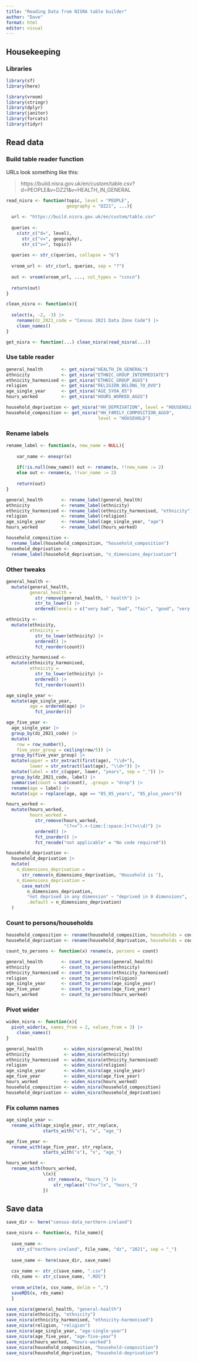 ```yaml
---
title: "Reading Data from NISRA table builder"
author: "Dave"
format: html
editor: visual
---
```


## Housekeeping

### Libraries

```r
library(sf)
library(here)

library(vroom)
library(stringr)
library(dplyr)
library(janitor)
library(forcats)
library(tidyr)
```

## Read data

### Build table reader function

URLs look something like this:

> https://build.nisra.gov.uk/en/custom/table.csv?d=PEOPLE&v=DZ21&v=HEALTH_IN_GENERAL

```r
read_nisra <- function(topic, level = "PEOPLE",
                       geography = "DZ21", ...){
  
  url <- "https://build.nisra.gov.uk/en/custom/table.csv"
  
  queries <-
    c(str_c("d=", level),
      str_c("v=", geography),
      str_c("v=", topic))
  
  queries <- str_c(queries, collapse = "&")
  
  vroom_url <- str_c(url, queries, sep = "?")
  
  out <- vroom(vroom_url, ..., col_types = "ccncn")
  
  return(out)
}
```

```r
clean_nisra <- function(x){
  
  select(x, -2, -3) |> 
    rename(dz_2021_code = "Census 2021 Data Zone Code") |> 
    clean_names()
}
```

```r
get_nisra <- function(...) clean_nisra(read_nisra(...))

```

### Use table reader

```r

general_health       <- get_nisra("HEALTH_IN_GENERAL")
ethnicity            <- get_nisra("ETHNIC_GROUP_INTERMEDIATE")
ethnicity_harmonised <- get_nisra("ETHNIC_GROUP_AGG5")
religion             <- get_nisra("RELIGION_BELONG_TO_DVO")
age_single_year      <- get_nisra("AGE_SYOA_85")
hours_worked         <- get_nisra("HOURS_WORKED_AGG5")

household_deprivation <- get_nisra("HH_DEPRIVATION", level = "HOUSEHOLD")
household_composition <- get_nisra("HH_FAMILY_COMPOSITION_AGG9",
                                   level = "HOUSEHOLD")
```

### Rename labels

```r

rename_label <- function(x, new_name = NULL){
    
    var_name <- enexpr(x)
    
    if(!is.null(new_name)) out <- rename(x, !!new_name := 2)
    else out <- rename(x, !!var_name := 2)
    
    return(out)
}
```

```r
general_health       <- rename_label(general_health)
ethnicity            <- rename_label(ethnicity)
ethnicity_harmonised <- rename_label(ethnicity_harmonised, "ethnicity")
religion             <- rename_label(religion)
age_single_year      <- rename_label(age_single_year, "age")
hours_worked         <- rename_label(hours_worked)

household_composition <-
  rename_label(household_composition, "household_composition")
household_deprivation <-
  rename_label(household_deprivation, "n_dimensions_deprivation")
```

### Other tweaks

```r
general_health <- 
  mutate(general_health,
         general_health = 
           str_remove(general_health, " health") |>
           str_to_lower() |> 
           ordered(levels = c("very bad", "bad", "fair", "good", "very good")))

ethnicity <- 
  mutate(ethnicity,
         ethnicity =
           str_to_lower(ethnicity) |> 
           ordered() |> 
           fct_reorder(count))

ethnicity_harmonised <- 
  mutate(ethnicity_harmonised,
         ethnicity =
           str_to_lower(ethnicity) |> 
           ordered() |> 
           fct_reorder(count))

age_single_year <- 
  mutate(age_single_year,
         age = ordered(age) |> 
           fct_inorder())

age_five_year <- 
  age_single_year |> 
  group_by(dz_2021_code) |> 
  mutate(
    row = row_number(),
    five_year_group = ceiling(row/5)) |> 
  group_by(five_year_group) |> 
  mutate(upper = str_extract(first(age), "\\d+"),
         lower = str_extract(last(age), "\\d+")) |>
  mutate(label = str_c(upper, lower, "years", sep = "_")) |> 
  group_by(dz_2021_code, label) |> 
  summarise(count = sum(count), .groups = "drop") |> 
  rename(age = label) |> 
  mutate(age = replace(age, age == "85_85_years", "85_plus_years"))

hours_worked <- 
  mutate(hours_worked,
         hours_worked = 
           str_remove(hours_worked,
                      "(?<=^).+-time:[:space:]+(?=\\d)") |> 
           ordered() |> 
           fct_inorder() |>
           fct_recode("not applicable" = "No code required"))

household_deprivation <-
  household_deprivation |> 
  mutate(
    n_dimensions_deprivation =
      str_remove(n_dimensions_deprivation, "Household is "),
    n_dimensions_deprivation = 
      case_match(
        n_dimensions_deprivation,
        "not deprived in any dimension" ~ "deprived in 0 dimensions",
        .default = n_dimensions_deprivation)
  )
```

### Count to persons/households

```r
household_composition <- rename(household_composition, households = count)
household_deprivation <- rename(household_deprivation, households = count)
```

```r
count_to_persons <- function(x) rename(x, persons = count)

general_health       <- count_to_persons(general_health)
ethnicity            <- count_to_persons(ethnicity)
ethnicity_harmonised <- count_to_persons(ethnicity_harmonised)
religion             <- count_to_persons(religion)
age_single_year      <- count_to_persons(age_single_year)
age_five_year        <- count_to_persons(age_five_year)
hours_worked         <- count_to_persons(hours_worked)
```

### Pivot wider

```r
widen_nisra <- function(x){
  pivot_wider(x, names_from = 2, values_from = 3) |> 
    clean_names()
}
```

```r
general_health        <- widen_nisra(general_health)
ethnicity             <- widen_nisra(ethnicity)
ethnicity_harmonised  <- widen_nisra(ethnicity_harmonised)
religion              <- widen_nisra(religion)
age_single_year       <- widen_nisra(age_single_year)
age_five_year         <- widen_nisra(age_five_year)
hours_worked          <- widen_nisra(hours_worked)
household_composition <- widen_nisra(household_composition)
household_deprivation <- widen_nisra(household_deprivation)
```

### Fix column names

```r
age_single_year <-
  rename_with(age_single_year, str_replace,
              starts_with("x"), "x", "age_")

age_five_year <-
  rename_with(age_five_year, str_replace,
              starts_with("x"), "x", "age_")

hours_worked <- 
  rename_with(hours_worked, 
              \(x){
                str_remove(x, "hours_") |> 
                  str_replace("(?<=^)x", "hours_")
              })
```

## Save data

```r
save_dir <- here("census-data_northern-ireland")

save_nisra <- function(x, file_name){
  
  save_name <-
    str_c("northern-ireland", file_name, "dz", "2021", sep = "_")
  
  save_name <- here(save_dir, save_name)
  
  csv_name <- str_c(save_name, ".csv")
  rds_name <- str_c(save_name, ".RDS")
  
  vroom_write(x, csv_name, delim = ",")
  saveRDS(x, rds_name)
  }
```

```r
save_nisra(general_health, "general-health")
save_nisra(ethnicity, "ethnicity")
save_nisra(ethnicity_harmonised, "ethnicity-harmonised")
save_nisra(religion, "religion")
save_nisra(age_single_year, "age-single-year")
save_nisra(age_five_year, "age-five-year")
save_nisra(hours_worked, "hours-worked")
save_nisra(household_composition, "household-composition")
save_nisra(household_deprivation, "household-deprivation")
```
